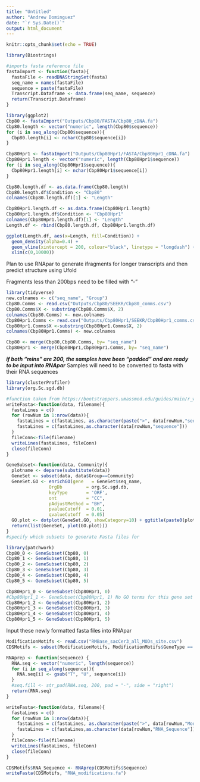 ```yaml
---
title: "Untitled"
author: "Andrew Dominguez"
date: "`r Sys.Date()`"
output: html_document
---
```


```r
knitr::opts_chunk$set(echo = TRUE)
```

```r
library(Biostrings)

#imports fasta reference file
fastaImport <- function(fasta){
  fastaFile <- readDNAStringSet(fasta)
  seq_name = names(fastaFile)
  sequence = paste(fastaFile)
  Transcript.Dataframe <- data.frame(seq_name, sequence)
  return(Transcript.Dataframe)
}

```

```r
library(ggplot2)
Cbp80 <- fastaImport("Outputs/Cbp80/FASTA/Cbp80_cDNA.fa")
Cbp80.length <- vector("numeric", length(Cbp80$sequence))
for (i in seq_along(Cbp80$sequence)){
  Cbp80.length[i] <- nchar(Cbp80$sequence[i]) 
}

Cbp80Hpr1 <- fastaImport("Outputs/Cbp80Hpr1/FASTA/Cbp80Hpr1_cDNA.fa")
Cbp80Hpr1.length <- vector("numeric", length(Cbp80Hpr1$sequence))
for (i in seq_along(Cbp80Hpr1$sequence)){
  Cbp80Hpr1.length[i] <- nchar(Cbp80Hpr1$sequence[i]) 
}

Cbp80.length.df <- as.data.frame(Cbp80.length)
Cbp80.length.df$Condition <- "Cbp80"
colnames(Cbp80.length.df)[1] <- "Length"

Cbp80Hpr1.length.df <- as.data.frame(Cbp80Hpr1.length)
Cbp80Hpr1.length.df$Condition <- "Cbp80Hpr1"
colnames(Cbp80Hpr1.length.df)[1] <- "Length"
Length.df <- rbind(Cbp80.length.df, Cbp80Hpr1.length.df)

ggplot(Length.df, aes(x=Length, fill=Condition)) +
  geom_density(alpha=0.4) +
  geom_vline(xintercept = 200, colour="black", linetype = "longdash") +
  xlim(c(0,10000))

```

Plan to use RNApar to generate ifragments for longer transcripts and then 
predict structure using Ufold

Fragments less than 200bps need to be filled with "-"

```r
library(tidyverse)
new.colnames <- c("seq_name", "Group")
Cbp80.Comms <- read.csv("Outputs/Cbp80/SEEKR/Cbp80_comms.csv")
Cbp80.Comms$X <- substring(Cbp80.Comms$X, 2)
colnames(Cbp80.Comms) <- new.colnames
Cbp80Hpr1.Comms <- read.csv("Outputs/Cbp80Hpr1/SEEKR/Cbp80Hpr1_comms.csv")
Cbp80Hpr1.Comms$X <-substring(Cbp80Hpr1.Comms$X, 2)
colnames(Cbp80Hpr1.Comms) <- new.colnames

Cbp80 <- merge(Cbp80,Cbp80.Comms, by= "seq_name")
Cbp80Hpr1 <- merge(Cbp80Hpr1,Cbp80Hpr1.Comms, by= "seq_name")

```

***if both "mins" are 200, the samples have been "padded" and are ready to be input into RNApar***
Samples will need to be converted to fasta with their RNA sequences

```r
library(clusterProfiler)
library(org.Sc.sgd.db)

#function taken from https://bootstrappers.umassmed.edu/guides/main/r_writeFasta.html
writeFasta<-function(data, filename){
  fastaLines = c()
  for (rowNum in 1:nrow(data)){
    fastaLines = c(fastaLines, as.character(paste(">", data[rowNum,"seq_name"], sep = "")))
    fastaLines = c(fastaLines,as.character(data[rowNum,"sequence"]))
  }
  fileConn<-file(filename)
  writeLines(fastaLines, fileConn)
  close(fileConn)
}

GeneSubset<-function(data, Community){
  plotname <- deparse(substitute(data))
  GeneSet <- subset(data, data$Group==Community)
  GeneSet.GO <- enrichGO(gene   = GeneSet$seq_name,
                OrgDb         = org.Sc.sgd.db,
                keyType       = 'ORF',
                ont           = "CC",
                pAdjustMethod = "BH",
                pvalueCutoff  = 0.01,
                qvalueCutoff  = 0.05)
  GO.plot <- dotplot(GeneSet.GO, showCategory=10) + ggtitle(paste0(plotname,"_", Community))
  return(list(GeneSet, plot(GO.plot)))
}
#specify which subsets to generate Fasta files for
```

```r
library(patchwork)
Cbp80_0 <- GeneSubset(Cbp80, 0)
Cbp80_1 <- GeneSubset(Cbp80, 1)
Cbp80_2 <- GeneSubset(Cbp80, 2)
Cbp80_3 <- GeneSubset(Cbp80, 3)
Cbp80_4 <- GeneSubset(Cbp80, 4)
Cbp80_5 <- GeneSubset(Cbp80, 5)

Cbp80Hpr1_0 <- GeneSubset(Cbp80Hpr1, 0)
#Cbp80Hpr1_1 <- GeneSubset(Cbp80Hpr1, 1) No GO terms for this gene set
Cbp80Hpr1_2 <- GeneSubset(Cbp80Hpr1, 2)
Cbp80Hpr1_3 <- GeneSubset(Cbp80Hpr1, 3)
Cbp80Hpr1_4 <- GeneSubset(Cbp80Hpr1, 4)
Cbp80Hpr1_5 <- GeneSubset(Cbp80Hpr1, 5)
```

Input these newly formatted fasta files into RNApar

```r
ModificationMotifs <- read.csv("RMBase_sacCer3_all_MODs_site.csv")
CDSMotifs <- subset(ModificationMotifs, ModificationMotifs$GeneType == "protein_coding")

RNAprep <- function(sequence) {
  RNA.seq <- vector("numeric", length(sequence))
  for (i in seq_along(sequence)){
    RNA.seq[i] <- gsub("T", "U", sequence[i])
  }
  #seq.fill <- str_pad(RNA.seq, 200, pad = "-", side = "right")
  return(RNA.seq)
}

writeFasta<-function(data, filename){
  fastaLines = c()
  for (rowNum in 1:nrow(data)){
    fastaLines = c(fastaLines, as.character(paste(">", data[rowNum,"Mod_ID"], sep = "")))
    fastaLines = c(fastaLines,as.character(data[rowNum,"RNA_Sequence"]))
  }
  fileConn<-file(filename)
  writeLines(fastaLines, fileConn)
  close(fileConn)
}

CDSMotifs$RNA_Sequence <- RNAprep(CDSMotifs$Sequence)
writeFasta(CDSMotifs, "RNA_modifications.fa")
```


